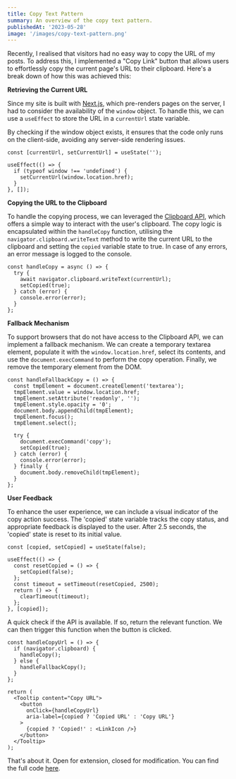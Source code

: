 ```yaml
---
title: Copy Text Pattern
summary: An overview of the copy text pattern.
publishedAt: '2023-05-28'
image: '/images/copy-text-pattern.png'
---
```


Recently, I realised that visitors had no easy way to copy the URL of my posts. To address this, I implemented a "Copy Link" button that allows users to effortlessly copy the current page's URL to their clipboard. Here's a break down of how this was achieved this:

**Retrieving the Current URL**

Since my site is built with [Next.js](https://nextjs.org/), which pre-renders pages on the server, I had to consider the availability of the `window` object. To handle this, we can use a `useEffect` to store the URL in a `currentUrl` state variable.

By checking if the window object exists, it ensures that the code only runs on the client-side, avoiding any server-side rendering issues.

```tsx
const [currentUrl, setCurrentUrl] = useState('');

useEffect(() => {
  if (typeof window !== 'undefined') {
    setCurrentUrl(window.location.href);
  }
}, []);
```

**Copying the URL to the Clipboard**

To handle the copying process, we can leveraged the [Clipboard API](https://developer.mozilla.org/en-US/docs/Web/API/Clipboard_API), which offers a simple way to interact with the user's clipboard. The copy logic is encapsulated within the `handleCopy` function, utilising the `navigator.clipboard.writeText` method to write the current URL to the clipboard and setting the `copied` variable state to true. In case of any errors, an error message is logged to the console.

```tsx
const handleCopy = async () => {
  try {
    await navigator.clipboard.writeText(currentUrl);
    setCopied(true);
  } catch (error) {
    console.error(error);
  }
};
```

**Fallback Mechanism**

To support browsers that do not have access to the Clipboard API, we can implement a fallback mechanism. We can create a temporary textarea element, populate it with the `window.location.href`, select its contents, and use the `document.execCommand` to perform the copy operation. Finally, we remove the temporary element from the DOM.

```tsx
const handleFallbackCopy = () => {
  const tmpElement = document.createElement('textarea');
  tmpElement.value = window.location.href;
  tmpElement.setAttribute('readonly', '');
  tmpElement.style.opacity = '0';
  document.body.appendChild(tmpElement);
  tmpElement.focus();
  tmpElement.select();

  try {
    document.execCommand('copy');
    setCopied(true);
  } catch (error) {
    console.error(error);
  } finally {
    document.body.removeChild(tmpElement);
  }
};
```

**User Feedback**

To enhance the user experience, we can include a visual indicator of the copy action success. The 'copied' state variable tracks the copy status, and appropriate feedback is displayed to the user. After 2.5 seconds, the 'copied' state is reset to its initial value.

```tsx
const [copied, setCopied] = useState(false);

useEffect(() => {
  const resetCopied = () => {
    setCopied(false);
  };
  const timeout = setTimeout(resetCopied, 2500);
  return () => {
    clearTimeout(timeout);
  };
}, [copied]);
```

A quick check if the API is available. If so, return the relevant function. We can then trigger this function when the button is clicked.

```tsx
const handleCopyUrl = () => {
  if (navigator.clipboard) {
    handleCopy();
  } else {
    handleFallbackCopy();
  }
};

return (
  <Tooltip content="Copy URL">
    <button
      onClick={handleCopyUrl}
      aria-label={copied ? 'Copied URL' : 'Copy URL'}
    >
      {copied ? 'Copied!' : <LinkIcon />}
    </button>
  </Tooltip>
);
```

That's about it. Open for extension, closed for modification. You can find the full code [here](https://github.com/kelvinampofo/kelvinamp.me/blob/main/src/app/_components/CopyLinkButton.tsx).

